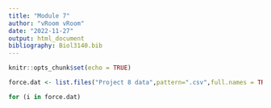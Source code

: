 ```yaml
---
title: "Module 7"
author: "vRoom vRoom"
date: "2022-11-27"
output: html_document
bibliography: Biol3140.bib
---
```


```r
knitr::opts_chunk$set(echo = TRUE)

force.dat <- list.files("Project 8 data",pattern=".csv",full.names = TRUE)

for (i in force.dat)
```

